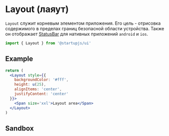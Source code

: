 
# Layout (лаяут)

`Layout` служит корневым элементом приложения. Его цель - отрисовка содержимого в пределах границ безопасной области устройства. Также он отображает [StatusBar](https://reactnative.dev/docs/statusbar) для нативных приложений `android` и `ios`.

```jsx
import { Layout } from '@startupjs/ui'
```

## Example

```jsx example
return (
  <Layout style={{
    backgroundColor: '#fff',
    height: u(25),
    alignItems: 'center',
    justifyContent: 'center'
  }}>
    <Span size='xxl'>Layout area</Span>
  </Layout>
)
```

## Sandbox

<Sandbox Component={Layout} />
